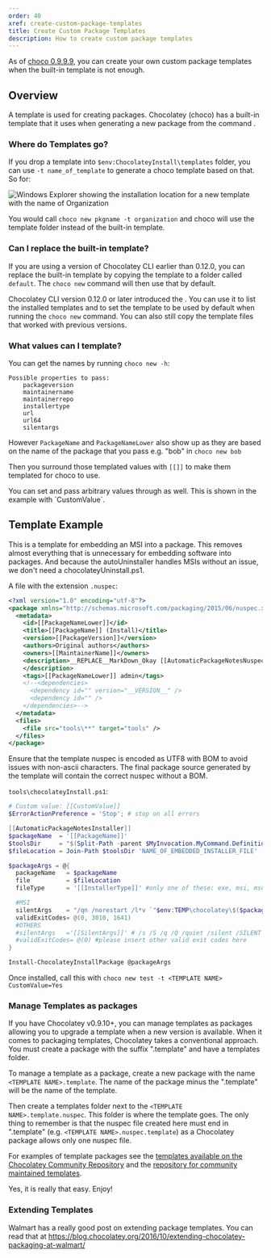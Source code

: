 ```yaml
---
order: 40
xref: create-custom-package-templates
title: Create Custom Package Templates
description: How to create custom package templates
---
```


As of [choco 0.9.9.9](https://github.com/chocolatey/choco/issues/76), you can create your own custom package templates when the built-in template is not enough.

## Overview

A template is used for creating packages. Chocolatey (choco) has a built-in template that it uses when generating a new package from the command <Xref title="`choco new`" value="choco-command-new" />.

### Where do Templates go?

If you drop a template into `$env:ChocolateyInstall\templates` folder, you can use `-t name_of_template` to generate a choco template based on that. So for:

![Windows Explorer showing the installation location for a new template with the name of Organization](/images/features/choco-templates-location.png)

You would call `choco new pkgname -t organization` and choco will use the template folder instead of the built-in template.

### Can I replace the built-in template?

If you are using a version of Chocolatey CLI earlier than 0.12.0, you can replace the built-in template by copying the template to a folder called `default`. The `choco new` command will then use that by default.

Chocolatey CLI version 0.12.0 or later introduced the <Xref title="`choco template` command" value="choco-command-template" />. You can use it to list the installed templates and <Xref title="set the `defaultTemplateName`" value="configuration" anchor="general" /> to set the template to be used by default when running the `choco new` command. You can also still copy the template files that worked with previous versions.

### What values can I template?

You can get the names by running `choco new -h`:

```
Possible properties to pass:
    packageversion
    maintainername
    maintainerrepo
    installertype
    url
    url64
    silentargs
```

However `PackageName` and `PackageNameLower` also show up as they are based on the name of the package that you pass e.g. "bob" in `choco new bob`

Then you surround those templated values with `[[]]` to make them templated for choco to use.

<Callout type="info">
    You can set and pass arbitrary values through as well. This is shown in the example with `CustomValue`.
</Callout>

## Template Example

This is a template for embedding an MSI into a package. This removes almost everything that is unnecessary for embedding software into packages. And because the autoUninstaller handles MSIs without an issue, we don't need a chocolateyUninstall.ps1.

A file with the extension `.nuspec`:

```xml
<?xml version="1.0" encoding="utf-8"?>
<package xmlns="http://schemas.microsoft.com/packaging/2015/06/nuspec.xsd">
  <metadata>
    <id>[[PackageNameLower]]</id>
    <title>[[PackageName]] (Install)</title>
    <version>[[PackageVersion]]</version>
    <authors>Original authors</authors>
    <owners>[[MaintainerName]]</owners>
    <description>__REPLACE__MarkDown_Okay [[AutomaticPackageNotesNuspec]]
    </description>
    <tags>[[PackageNameLower]] admin</tags>
    <!--<dependencies>
      <dependency id="" version="__VERSION__" />
      <dependency id="" />
    </dependencies>-->
  </metadata>
  <files>
    <file src="tools\**" target="tools" />
  </files>
</package>
```

<Callout type="info">
    Ensure that the template nuspec is encoded as UTF8 with BOM to avoid issues with non-ascii characters. The final package source generated by the template will contain the correct nuspec without a BOM.
</Callout>

`tools\chocolateyInstall.ps1`:

```powershell
# Custom value: [[CustomValue]]
$ErrorActionPreference = 'Stop'; # stop on all errors

[[AutomaticPackageNotesInstaller]]
$packageName  = '[[PackageName]]'
$toolsDir     = "$(Split-Path -parent $MyInvocation.MyCommand.Definition)"
$fileLocation = Join-Path $toolsDir 'NAME_OF_EMBEDDED_INSTALLER_FILE'

$packageArgs = @{
  packageName   = $packageName
  file          = $fileLocation
  fileType      = '[[InstallerType]]' #only one of these: exe, msi, msu

  #MSI
  silentArgs    = "/qn /norestart /l*v `"$env:TEMP\chocolatey\$($packageName)\$($packageName).MsiInstall.log`""
  validExitCodes= @(0, 3010, 1641)
  #OTHERS
  #silentArgs   ='[[SilentArgs]]' # /s /S /q /Q /quiet /silent /SILENT /VERYSILENT -s - try any of these to get the silent installer
  #validExitCodes= @(0) #please insert other valid exit codes here
}

Install-ChocolateyInstallPackage @packageArgs
```

Once installed, call this with `choco new test -t <TEMPLATE NAME> CustomValue=Yes`

### Manage Templates as packages

If you have Chocolatey v0.9.10+, you can manage templates as packages allowing you to upgrade a template when a new version is available. When it comes to packaging templates, Chocolatey takes a conventional approach. You must create a package with the suffix ".template" and have a templates folder.

To manage a template as a package, create a new package with the name `<TEMPLATE NAME>.template`. The name of the package minus the ".template" will be the name of the template.

Then create a templates folder next to the `<TEMPLATE NAME>.template.nuspec`. This folder is where the template goes. The only thing to remember is that the nuspec file created here must end in ".template"  (e.g. `<TEMPLATE NAME>.nuspec.template`) as a Chocolatey package allows only one nuspec file.

For examples of template packages see the [templates available on the Chocolatey Community Repository](https://community.chocolatey.org/packages?q=id%3A.template) and the [repository for community maintained templates](https://github.com/chocolatey-community/chocolatey-templates).

Yes, it is really that easy. Enjoy!

### Extending Templates

Walmart has a really good post on extending package templates. You can read that at https://blog.chocolatey.org/2016/10/extending-chocolatey-packaging-at-walmart/
